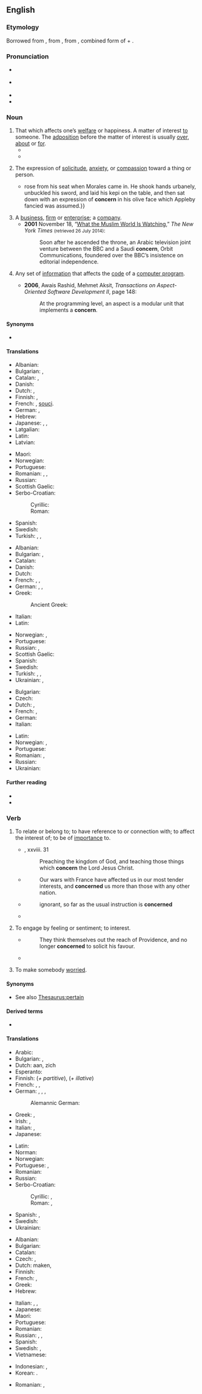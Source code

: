 ==English==
{{wikipedia|dab=concern}}

===Etymology===
Borrowed from {{bor|en|frm|concerner}}, from {{der|en|ML.|concerno|concernō, concernere|I distinguish, have respect to}}, from {{der|en|la|concernō||I mix, sift, or mingle together, as in an sieve}}, combined form of {{m|la|con-}} + {{m|la|cernō||distinguish}}.

===Pronunciation===
* {{a|GA}} {{IPA|/kənˈsɝn/|lang=en}}
* {{a|RP}} {{IPA|/kənˈsɜːn/|lang=en}}
* {{audio|en-us-concern.ogg|Audio (US)|lang=en}}
* {{hyphenation|con|cern|lang=en}}

===Noun===
{{en-noun|~}}

# That which affects one’s [[welfare]] or happiness. A matter of interest [[to]] someone. The [[adposition]] before the matter of interest is usually [[over]], [[about]] or [[for]].
#* {{quote-book|year=1898|author={{w|Winston Churchill (novelist)|Winston Churchill}}
|title={{w|The Celebrity}}|chapter=2
|passage=We drove back to the office with some '''concern''' on my part at the prospect of so large a case. Sunning himself on the board steps, I saw for the first time Mr. Farquhar Fenelon Cooke. He was dressed out in broad gaiters and bright tweeds, like an English tourist, and his face might have belonged to Dagon, idol of the Philistines.}}
#* {{quote-journal|date=April 10, 2011|author=Alistair Magowan|work=BBC Sport
|title=[http://news.bbc.co.uk/sport2/hi/football/eng_prem/9446263.stm Aston Villa 1-0 Newcastle]
|passage=Although the encounter was bathed in sunshine, the match failed to reach boiling point but that will be of little '''concern''' to Gerard Houllier’s team, who took a huge step forward before they face crucial matches against their relegation rivals.}}
#: {{ux|en|Mark’s health was of great '''concern''' to Connie.}}
#: {{ux|en|Most people in Australia have no '''concern''' for the recent events in London.}}
#: {{ux|en|Judy's eyes filled with '''concern''' as she listened to the news report.}}
# The expression of [[solicitude]], [[anxiety]], or [[compassion]] toward a thing or person.
#* {{quote-book|year=1907|author=[[w:Harold Edward Bindloss|Harold Bindloss]]
|title=The Dust of Conflict|chapter=22|url=http://openlibrary.org/works/OL4429277W
|passage=Appleby {{...}} rose from his seat when Morales came in. He shook hands urbanely, unbuckled his sword, and laid his kepi on the table, and then sat down with an expression of '''concern''' in his olive face which Appleby fancied was assumed.}}
# A [[business]], [[firm]] or [[enterprise]]; a [[company]].
#* '''2001''' November 18, “[http://www.nytimes.com/2001/11/18/magazine/18ALJAZEERA.html?pagewanted=all What the Muslim World Is Watching],” ''The New York Times'' <small>(retrieved 26 July 2014)</small>:
#*: Soon after he ascended the throne, an Arabic television joint venture between the BBC and a Saudi '''concern''', Orbit Communications, foundered over the BBC’s insistence on editorial independence.
#: {{ux|en|The employees’ attitude is really hurting the '''concern'''.}}
# {{lb|en|programming}} Any set of [[information]] that affects the [[code]] of a [[computer program]].
#* '''2006''', Awais Rashid, Mehmet Aksit, ''Transactions on Aspect-Oriented Software Development II'', page 148:
#*: At the programming level, an aspect is a modular unit that implements a '''concern'''.

====Synonyms====
* {{sense|that which affects one’s welfare or happiness}} {{l|en|interest}}

====Translations====
{{trans-top|that which affects one’s welfare or happiness}}
* Albanian: {{t+|sq|shqetësim|m}}
* Bulgarian: {{t+|bg|грижа|f}}, {{t+|bg|загриженост|f}}
* Catalan: {{t+|ca|preocupació|f}}, {{t|ca|consternació|f}}
* Danish: {{t|da|Bekymring}}
* Dutch: {{t+|nl|zorg}}, {{t+|nl|belangstelling|f}}
* Finnish: {{t+|fi|huoli}}, {{t+|fi|asia}}
* French: {{t+|fr|inquiétude}}, [[souci]].
* German: {{t+|de|Sorge|f}}, {{t+|de|Anliegen|n}}
* Hebrew: {{t|he|דאגה|f|tr=d'aga}}
* Japanese: {{t|ja|注意事項|tr=[[ちゅういじこう]], chūi jikō}}, {{t|ja|題目|tr=[[だいもく]], daimoku}}, {{t|ja|心配事|tr=[[しんぱいごと]], shinpai-goto}}
* Latgalian: {{t|ltg|klopati}}
* Latin: {{t+|la|fabula}}
* Latvian: {{t|lv|raizes}}
{{trans-mid}}
* Maori: {{t|mi|whakatāuteute}}
* Norwegian: {{t|no|bekymring|c}}
* Portuguese: {{t+|pt|preocupação|f}}
* Romanian: {{t+|ro|preocupare|f}}, {{t+|ro|îngrijorare|f}}, {{t+|ro|frământare|f}}
* Russian: {{t+|ru|забо́та|f}}
* Scottish Gaelic: {{t|gd|suim|f}}
* Serbo-Croatian:
*: Cyrillic: {{t|sh|бри̏га|f}}
*: Roman: {{t+|sh|brȉga|f}}
* Spanish: {{t+|es|preocupación|f}}
* Swedish: {{t+check|sv|angelägenhet|c}}
* Turkish: {{t+|tr|cesaretsizlik}}, {{t+|tr|önyargı}}, {{t+|tr|şaşkınlık}}
{{trans-bottom}}

{{trans-top|The expression of solicitude, anxiety, or compassion toward a thing or person}}
* Albanian: {{t+|sq|shqetësim|m}}
* Bulgarian: {{t+|bg|загриженост|f}}, {{t+|bg|интерес|m}}
* Catalan: {{t+|ca|preocupació|f}}
* Danish: {{t|da|bekymring|c}}
* Dutch: {{t+|nl|zorg}}
* French: {{t+|fr|soin}}, {{t+|fr|souci}}, {{t+|fr|préoccupation}}
* German: {{t+|de|Betroffenheit|f}}, {{t+|de|Sorge|f}}, {{t+|de|Besorgnis|f}}
* Greek:
*: Ancient Greek: {{t|grc|ἐπιμέλεια|f}}
* Italian: {{t+|it|preoccupazione}}
* Latin: {{t+|la|fabula}}
{{trans-mid}}
* Norwegian: {{t|no|bekymring|c}}, {{t+|no|uro|c}}
* Portuguese: {{t+|pt|preocupação|f}}
* Russian: {{t+|ru|беспоко́йство|n}}, {{t+|ru|забо́та|f}}
* Scottish Gaelic: {{t|gd|suim|f}}
* Spanish: {{t+|es|preocupación|f}}
* Swedish: {{t+|sv|oro|c}}
* Turkish: {{t+|tr|kaygı}}, {{t+|tr|endişe}}, {{t+|tr|özen}}
* Ukrainian: {{t|uk|занепоко́єння}}, {{t|uk|турбо́та}}
{{trans-bottom}}

{{trans-top|business, firm or enterprise; a company}}
* Bulgarian: {{t+|bg|концерн|m}}
* Czech: {{t+|cs|podnik|m}}
* Dutch: {{t+|nl|onderneming|f}}, {{t+|nl|zaak|f}}
* French: {{t+|fr|importance}}, {{t+|fr|intérêt}}
* German: {{t+|de|Konzern|m}}
* Italian: {{t+|it|impresa|f}}
{{trans-mid}}
* Latin: {{t+|la|fabula}}
* Norwegian: {{t|no|konsern|n}}, {{t|no|selskap|n}}
* Portuguese: {{t+|pt|negócio|m}}
* Romanian: {{t+|ro|concern|n}}, {{t+|ro|întreprindere|f}}
* Russian: {{t+|ru|конце́рн|m}}
* Ukrainian: {{t|uk|конце́рн}}
{{trans-bottom}}

====Further reading====
* {{R:Webster 1913}}
* {{R:Century 1911}}

===Verb===
{{en-verb}}

# {{lb|en|transitive}} To relate or belong to; to have reference to or connection with; to affect the interest of; to be of [[importance]] to.
#* {{rfdate}} {{w|Bible}}, {{w|Acts of the Apostles|Acts}} xxviii. 31
#*: Preaching the kingdom of God, and teaching those things which '''concern''' the Lord Jesus Christ.
#* {{rfdate|and other bibliographic particulars}} {{w|Joseph Addison}}
#*: Our wars with France have affected us in our most tender interests, and '''concerned''' us more than those with any other nation.
#* {{rfdate|and other bibliographic particulars}} {{w|James Fenimore Cooper}}
#*: ignorant, so far as the usual instruction is '''concerned'''
#* {{RQ:Birmingham Gossamer|chapter=I|passage=As a political system democracy seems to me extraordinarily foolish, but I would not go out of my way to protest against it. My servant is, so far as I am '''concerned''', welcome to as many votes as he can get. I would very gladly make mine over to him if I could.}}
# {{lb|en|transitive}} To engage by feeling or sentiment; to interest.
#: {{ux|en|A good prince '''concerns''' himself in the happiness of his subjects.}}
#* {{rfdate|and other bibliographic particulars}} {{w|Samuel Rogers}}
#*: They think themselves out the reach of Providence, and no longer '''concerned''' to solicit his favour.
#* {{quote-book|year=1935|author=[https://www.goodreads.com/author/show/288354.George_Goodchild George Goodchild]
|title=Death on the Centre Court|chapter=3
|passage=It had been his intention to go to Wimbledon, but as he himself said: “Why be blooming well frizzled when you can hear all the results over the wireless. And results are all that '''concern''' me.{{nb...}}”}}
# {{lb|en|transitive}} To make somebody [[worried]].
#: {{ux|en|I’m '''concerned''' that she’s becoming an alcoholic.}}

====Synonyms====
* {{sense|to be of importance to}} See also [[Thesaurus:pertain]]

====Derived terms====
* {{l|en|concernable}}

====Translations====
{{trans-top|to be of importance to}}
* Arabic: {{t|ar|خَصَّ}}
* Bulgarian: {{t+|bg|засягам}}, {{t|bg|отнасям се до}}
* Dutch: {{t+|nl|belang}} {{t+|nl|hechten}} aan, zich {{t+|nl|inlaten}}
* Esperanto: {{t|eo|koncerni}}
* Finnish: {{t+|fi|koskea}} (''+ partitive''), {{t+|fi|liittyä}} (''+ illative'')
* French: {{t+|fr|concerner}}, {{t|fr|interesser}}, {{t+|fr|toucher}}
* German: {{t+|de|angehen}}, {{t|de|anbetreffen}}, {{t|de|anbelangen}}, {{t+|de|anlangen}}
*: Alemannic German: {{t|gsw|aagaa}}
* Greek: {{t+|el|αφορώ}}, {{t+|el|πρόκειται}}
* Irish: {{t|ga|bain do}}, {{t|ga|bain le}}
* Italian: {{t+|it|interessare}}, {{t+|it|concernere}}
* Japanese: {{t|ja|[[関係]]する|tr=かんけいする, kankei suru}}
{{trans-mid}}
* Latin: {{t+|la|attingō}}
* Norman: {{t|nrf|concèrner}}
* Norwegian: {{t+|no|angå}}
* Portuguese: {{t+|pt|concernir}}, {{t|pt|ter a ver com}}
* Romanian: {{t+|ro|preocupa}}
* Russian: {{t+|ru|каса́ться}}
* Serbo-Croatian:
*: Cyrillic: {{t|sh|до̀таћи|pf}}, {{t|sh|до̀тицати|impf}}
*: Roman: {{t+|sh|dòtaći|pf}}, {{t+|sh|dòticati|impf}}
* Spanish: {{t|es|referirse a}}, {{t+|es|atañer}}
* Swedish: {{t+|sv|angå}}
* Ukrainian: {{t|uk|стосува́тись}}
{{trans-bottom}}

{{trans-top|to make somebody worried}}
* Albanian: {{t+|sq|shqetësoj}}
* Bulgarian: {{t+|bg|обезпокоявам}}
* Catalan: {{t+|ca|preocupar}}
* Czech: {{t|cs|trápit}}, {{t|cs|znepokojovat}}
* Dutch: {{t+|nl|ongerust}} maken, {{t+|nl|verontrusten}}
* Finnish: {{t+|fi|huolestuttaa}}
* French: {{t+|fr|inquiéter}}, {{t+|fr|préoccuper}}
* Greek: {{t+|el|ανησυχώ}}
* Hebrew: {{t|he|הדאיג|tr=hid'íg}}
{{trans-mid}}
* Italian: {{t+|it|preoccupare}}, {{t+|it|turbare}}, {{t|it|inquietare}}
* Japanese: {{t|ja|[[心配]]させる|tr=しんぱいさせる, shinpai saseru}}
* Maori: {{t|mi|utiuti}}
* Portuguese: {{t+|pt|preocupar}}
* Romanian: {{t+|ro|îngrijora}}
* Russian: {{t+|ru|беспоко́ить|n}}, {{t+|ru|волнова́ть}}, {{t+|ru|занима́ть}} {{qualifier|to interest, to preoccupy}}
* Spanish: {{t+|es|preocupar}}
* Swedish: {{t+|sv|bekymra}}, {{t+|sv|oroa}}
* Vietnamese: {{t|vi|làm cho lo ngại}}
{{trans-bottom}}

{{checktrans-top}}
* Indonesian: {{t-check|id|per[[hati]]an}}, {{t-check|id|ke[[cemas]]an}}
* Korean: {{t-check|ko|[[에]] [[관계가]] [[있다]]}}.
{{trans-mid}}
* Romanian: {{t+check|ro|preocupa}}, {{t-check|ro|ingrijora}}
{{trans-bottom}}